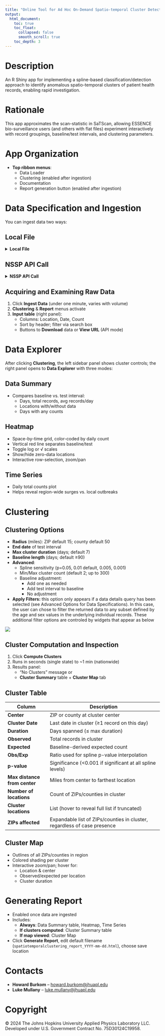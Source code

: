 ```yaml
---
title: "Online Tool for Ad Hoc On-Demand Spatio-temporal Cluster Detection"
output:
  html_document:
    toc: true
    toc_float:
      collapsed: false
      smooth_scroll: true
    toc_depth: 3
---
```


# Description

An R Shiny app for implementing a spline-based classification/detection approach to identify anomalous spatio-temporal clusters of patient health records, enabling rapid investigation.

# Rationale

This app approximates the scan-statistic in SaTScan, allowing ESSENCE bio-surveillance users (and others with flat files) experiment interactively with record groupings, baseline/test intervals, and clustering parameters.

# App Organization

-   **Top ribbon menus**:
    -   Data Loader\
    -   Clustering (enabled after ingestion)\
    -   Documentation\
    -   Report generation button (enabled after ingestion)

# Data Specification and Ingestion

You can ingest data two ways:

## Local File

<details>

<summary><strong>Local File</strong></summary>

-   **What it does**: Upload your own `.csv` or `.cas` file (must have these file extensions).
    1.  If providing a `.csv` file, the file must have column headers in the first row, and the columns must include `date`, `location`, and `count`, but the order of these does not matter. The app will try to parse the column named `date` to date values, and will return an error if this fails.
    2.  If providing a `.cas` file, the file must NOT have column headers, and can only have 3 columns, and these columns must represent a location, count, and date concept, **in that order**. The app will try to parse the third column to date, and will return an error if this fails.
-   **In-app flow**:
    1.  Click **Local File**
    2.  Browse to and select your file
    3.  Select the geographical resolution (i.e. county or zip). The app will try to detect the state(s) associated with the location values, and will use your selected geographical resolution as part of this detection process. If this detection process returns multiple states, select the state that matches your target file
    4.  Click **Ingest Data**

</details>

## NSSP API Call

<details>

<summary><strong>NSSP API Call</strong></summary>

-   **What it does**: Pull ESSENCE data via URL. The url may either be built using the controls provided, or a custom url may be pasted directly into the sidebar.\

-   **In-app flow**:

    1.  Click **NSSP API Call**
    2.  Choose **ad hoc URL** or **URL builder**
        -   **Ad hoc URL**: Paste a full ESSENCE query URL;
            -   the url must include a start date and end date parameter, and these parameters must b be valid dates; you can adjust date range but not categories/locations
            -   the url must include `timeResolution=daily` as one of its parameters
            -   the url must be a `tableBuilder` query
            -   the date range must not exceed 720 days
            -   the query must be json (not csv) query\
        -   **URL builder**: Walk through controls (see below) to assemble a URL.\
    3.  Click **Ingest Data**

    **URL Builder Controls**

    1.  **Date range**
        -   Start/end dates (default: last 120 days; allows ≥7-day test + ≥90-day baseline)\
    2.  **Geography**
        -   Resolution: ZIP code or county (ESSENCE maps ZIP to “region” for counties)
        -   State (single state or “All US + DC”)\
    3.  **Outcome** (record grouping)
        -   Syndrome (n=13)
        -   Sub-syndrome (n=134)
        -   CCDD category (n=137 as of April 2025)\
    4.  **Advanced Options** (ESSENCE-only)
        -   Data Source: this option controls which data source is leveraged when pulling data

            -   **Patient-level (default):** data will be pulled using `va_er` data source, and only records for individual patients with home address in the target state will be included in the counts

            -   **Facility-level:** data will be pulled using `va_hosp` data source, and records for individual patients with an encounter in the target state will be included. Note that this allows for encounters from out-of-state patients to be included in the counts, but the location of those out-of-states encounters is assigned to the zip code or county of the facility. (Encounters for in-state individuals are still assigned to the individual's zip code or county)

            -   **Note:** this choice does NOT affect whether a table builder or data-details query is generated (see below for information on data type)

        -   Data Type: This option controls whether a `tableBuilder` query is constructed and the resulting location-date-counts table is directly pulled, or whether a `dataDetails` query is constructed and the resulting line-level data is pulled, and then converted to a table of location-date-counts.

            -   **Table** (default): constructs a `tableBuilder` query. This is generally, although not always, faster. The individual records are not pulled to the app, and there is no ability to de-duplicate or filter on age or sex.

            -   **Data Details:** constructs a `dataDetails` query, and Individual records are pulled. This is generally, but not always, slower than the default option. The advantage to this is that you can choose to de-duplicate (see below), and can run clustering on subsets of the data using age and sex filters.

                -   When using this option, there is a toggle for de-duplication (which defaults to `TRUE`). When `TRUE`, the line-level data will be reduced in two ways. First, the data are filtered to exclude rows where `FacilityType` can be matched via regular expression to any of the following case-insensitive values: "urgent", "primary", "other", or "medical specialty". Second, the date are reduced to unique combinations of `VisitID` and `Hospital`. That is, if there are multiple rows (i.e. line-level encounters) with the same `VisitID` and `Hospital`, only the first of each such multi-row combination is retained. This can be turned off by sliding the toggle. The actual R code to implement this is seen below:

                    <details>

                    <summary><strong>De-duplication approach: R-code</strong></summary>

                    ```         
                    deduplicate_datadetails <- function(
                        data, 
                        excl_fac_types = "urgent|primary|other|medical speciality"
                    ) {
                      
                      if(!all(
                        c("FacilityType", "Visit_ID", "Hospital") %in% colnames(data)
                      )) {
                        cli::cli_abort(
                          "Cannot de-duplicate unless all of FacilityType, VisitID, and Hospital
                          are in the data frame"
                        )
                      }
                        
                      setDT(data) |>
                        # 1. filter out certain types
                        _[!grepl(excl_fac_types, FacilityType,ignore.case = T)] |>
                        # 3. deduplicate
                        _[order(Date), .SD[1], .(Visit_ID, Hospital)]
                      
                    }
                    ```

                    </details>

</details>

## Acquiring and Examining Raw Data

1.  Click **Ingest Data** (under one minute, varies with volume)\
2.  **Clustering** & **Report** menus activate\
3.  **Input table** (right panel):
    -   Columns: Location, Date, Count\
    -   Sort by header; filter via search box\
    -   Buttons to **Download** data or **View URL** (API mode)

# Data Explorer

After clicking **Clustering**, the left sidebar panel shows cluster controls; the right panel opens to **Data Explorer** with three modes:

## Data Summary

-   Compares baseline vs. test interval:
    -   Days, total records, avg records/day\
    -   Locations with/without data\
    -   Days with any counts

## Heatmap

-   Space-by-time grid, color-coded by daily count\
-   Vertical red line separates baseline/test\
-   Toggle log or √ scales\
-   Show/hide zero-data locations\
-   Interactive row-selection, zoom/pan

## Time Series

-   Daily total counts plot\
-   Helps reveal region-wide surges vs. local outbreaks

# Clustering

## Clustering Options

-   **Radius** (miles): ZIP default 15; county default 50\
-   **End date** of test interval\
-   **Max cluster duration** (days; default 7)\
-   **Baseline length** (days; default ≥90)\
-   **Advanced**:
    -   Spline sensitivity (p=0.05, 0.01 default, 0.005, 0.001)\
    -   Min/Max cluster count (default 2; up to 300)\
    -   Baseline adjustment:
        -   Add one as needed\
        -   Add test interval to baseline\
        -   No adjustment
-   **Apply Filters:** this option only appears if a data details query has been selected (see Advanced Options for Data Specifications). In this case, the user can chose to filter the returned data to any subset defined by the age and sex values in the underlying individual records. These additional filter options are controled by widgets that appear as below

![](images/clipboard-413734943.png)

## Cluster Computation and Inspection

1.  Click **Compute Clusters**\
2.  Runs in seconds (single state) to \~1 min (nationwide)\
3.  Results panel:
    -   “No Clusters” message or\
    -   **Cluster Summary** table + **Cluster Map** tab

## Cluster Table

| Column | Description |
|--------------------|----------------------------------------------------|
| **Center** | ZIP or county at cluster center |
| **Cluster Date** | Last date in cluster (≥1 record on this day) |
| **Duration** | Days spanned (≤ max duration) |
| **Observed** | Total records in cluster |
| **Expected** | Baseline-derived expected count |
| **Obs/Exp** | Ratio used for spline p-value interpolation |
| **p-value** | Significance (\<0.001 if significant at all spline levels) |
| **Max distance from center** | Miles from center to farthest location |
| **Number of locations** | Count of ZIPs/counties in cluster |
| **Cluster locations** | List (hover to reveal full list if truncated) |
| **ZIPs affected** | Expandable list of ZIPs/counties in cluster, regardless of case presence |

## Cluster Map

-   Outlines of all ZIPs/counties in region\
-   Colored shading per cluster\
-   Interactive zoom/pan; hover for:
    -   Location & center\
    -   Observed/expected per location\
    -   Cluster duration

# Generating Report

-   Enabled once data are ingested\
-   Includes:
    -   **Always**: Data Summary table, Heatmap, Time Series\
    -   **If clusters computed**: Cluster Summary table\
    -   **If map viewed**: Cluster Map\
-   Click **Generate Report**, edit default filename (`spatiotemporalclustering_report_YYYY-mm-dd.html`), choose save location

# Contacts

-   **Howard Burkom** – [howard.burkom\@jhuapl.edu](mailto:howard.burkom@jhuapl.edu){.email}\
-   **Luke Mullany** – [luke.mullany\@jhuapl.edu](mailto:luke.mullany@jhuapl.edu){.email}

# Copyright

© 2024 The Johns Hopkins University Applied Physics Laboratory LLC.\
Developed under U.S. Government Contract No. 75D30124C19958.
